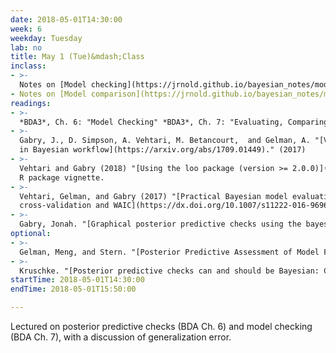 ```yaml
---
date: 2018-05-01T14:30:00
week: 6
weekday: Tuesday
lab: no
title: May 1 (Tue)&mdash;Class
inclass:
- >-
  Notes on [Model checking](https://jrnold.github.io/bayesian_notes/model-checking.html)
- Notes on [Model comparison](https://jrnold.github.io/bayesian_notes/model-checking.html)
readings:
- >-
  *BDA3*, Ch. 6: "Model Checking" *BDA3*, Ch. 7: "Evaluating, Comparing, and Expanding Models"
- >-
  Gabry, J., D. Simpson, A. Vehtari, M. Betancourt,  and Gelman, A. "[Visualization
  in Bayesian workflow](https://arxiv.org/abs/1709.01449)." (2017)
- >-
  Vehtari and Gabry (2018) "[Using the loo package (version >= 2.0.0)](https://cran.r-project.org/web/packages/loo/vignettes/loo2-example.html)."
  R package vignette.
- >-
  Vehtari, Gelman, and Gabry (2017) "[Practical Bayesian model evaluation using leave-one-out
  cross-validation and WAIC](https://dx.doi.org/10.1007/s11222-016-9696-4)" *Statistics and Computing*
- >-
  Gabry, Jonah. "[Graphical posterior predictive checks using the bayesplot package](http://mc-stan.org/bayesplot/articles/graphical-ppcs.html)" 2018-03-30. R package vignette.
optional:
- >-
  Gelman, Meng, and Stern. "[Posterior Predictive Assessment of Model Fitness Via Realized Discrepencies](http://www.stat.columbia.edu/~gelman/research/published/A6n41.pdf)." *Statistica Sinica.* 1996.
- >-
  Kruschke. "[Posterior predictive checks can and should be Bayesian: Comment on Gelman and Shalizi, ‘Philosophy and the practice of Bayesian statistics’]( http://www.indiana.edu/~kruschke/articles/Kruschke2013BJMSP.pdf)." *British Journal of Mathematical and Statistical Psychology*. 2013.
startTime: 2018-05-01T14:30:00
endTime: 2018-05-01T15:50:00

---
```


Lectured on posterior predictive checks (BDA Ch. 6) and model checking (BDA Ch. 7), with a discussion of generalization error.

